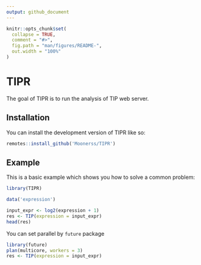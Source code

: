 ```yaml
---
output: github_document
---
```


<!-- README.md is generated from README.Rmd. Please edit that file -->

```r
knitr::opts_chunk$set(
  collapse = TRUE,
  comment = "#>",
  fig.path = "man/figures/README-",
  out.width = "100%"
)
```

# TIPR

<!-- badges: start -->
<!-- badges: end -->

The goal of TIPR is to run the analysis of TIP web server.

## Installation

You can install the development version of TIPR like so:

``` r
remotes::install_github('Moonerss/TIPR')
```

## Example

This is a basic example which shows you how to solve a common problem:


```r
library(TIPR)

data('expression')

input_expr <- log2(expression + 1)
res <- TIP(expression = input_expr)
head(res)
```

You can set parallel by `future` package

```r
library(future)
plan(multicore, workers = 3)
res <- TIP(expression = input_expr)
```
